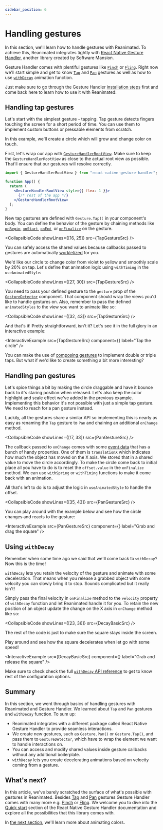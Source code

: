 ```yaml
---
sidebar_position: 6
---
```


# Handling gestures

In this section, we'll learn how to handle gestures with Reanimated. To achieve this, Reanimated integrates tightly with [React Native Gesture Handler](https://docs.swmansion.com/react-native-gesture-handler/docs/), another library created by Software Mansion.

Gesture Handler comes with plentiful gestures like [`Pinch`](https://docs.swmansion.com/react-native-gesture-handler/docs/api/gestures/pinch-gesture) or [`Fling`](https://docs.swmansion.com/react-native-gesture-handler/docs/api/gestures/fling-gesture). Right now we'll start simple and get to know [`Tap`](https://docs.swmansion.com/react-native-gesture-handler/docs/api/gestures/tap-gesture) and [`Pan`](https://docs.swmansion.com/react-native-gesture-handler/docs/api/gestures/pan-gesture) gestures as well as how to use [`withDecay`](http://localhost:3000/docs/animations/with-decay) animation function.

Just make sure to go through the Gesture Handler [installation steps](https://docs.swmansion.com/react-native-gesture-handler/docs/installation) first and come back here to learn how to use it with Reanimated.

## Handling tap gestures

Let's start with the simplest gesture - tapping. Tap gesture detects fingers touching the screen for a short period of time. You can use them to implement custom buttons or pressable elements from scratch.

In this example, we'll create a circle which will grow and change color on touch.

First, let's wrap our app with [`GestureHandlerRootView`](https://docs.swmansion.com/react-native-gesture-handler/docs/installation/#js). Make sure to keep the `GestureHandlerRootView` as close to the actual root view as possible. That'll ensure that our gestures will resolve correctly.

```jsx
import { GestureHandlerRootView } from "react-native-gesture-handler";

function App() {
  return (
    <GestureHandlerRootView style={{ flex: 1 }}>
      {/* rest of the app */}
    </GestureHandlerRootView>
  );
}
```

New tap gestures are defined with `Gesture.Tap()` in your component's body. You can define the behavior of the gesture by chaining methods like [`onBegin`](https://docs.swmansion.com/react-native-gesture-handler/docs/api/gestures/tap-gesture/#onbegincallback), [`onStart`](https://docs.swmansion.com/react-native-gesture-handler/docs/api/gestures/tap-gesture/#onstartcallback), [`onEnd`](https://docs.swmansion.com/react-native-gesture-handler/docs/api/gestures/tap-gesture/#onendcallback), or [`onFinalize`](https://docs.swmansion.com/react-native-gesture-handler/docs/api/gestures/tap-gesture/#onfinalizecallback) on the gesture.


<CollapsibleCode showLines={[16, 25]} src={TapGestureSrc} />

You can safely access the shared values because callbacks passed to gestures are automatically [workletized](/docs/fundamentals/glossary#to-workletize) for you.

We'd like our circle to change color from violet to yellow and smoothly scale by 20% on tap. Let's define that animation logic using `withTiming` in the `useAnimatedStyle`:

<CollapsibleCode showLines={[27, 30]} src={TapGestureSrc} />

You need to pass your defined gesture to the `gesture` prop of the [`GestureDetector`](https://docs.swmansion.com/react-native-gesture-handler/docs/api/gestures/gesture-detector) component. That component should wrap the views you'd like to handle gestures on. Also, remember to pass the defined `animatedStyles` to the view you want to animate like so:

<CollapsibleCode showLines={[32, 43]} src={TapGestureSrc} />

And that's it! Pretty straightforward, isn't it? Let's see it in the full glory in an interactive example:

<InteractiveExample
  src={TapGestureSrc}
  component={<TapGesture />}
  label="Tap the circle"
/>

You can make the use of [composing gestures](https://docs.swmansion.com/react-native-gesture-handler/docs/gesture-composition/) to implement double or triple taps. But what if we'd like to create something a bit more interesting?

## Handling pan gestures

Let's spice things a bit by making the circle draggable and have it bounce back to it's staring position when released. Let's also keep the color highlight and scale effect we've added in the previous example. Implementing this behavior it's not possible with just a simple tap gesture. We need to reach for a pan gesture instead.

Luckily, all the gestures share a similar API so implementing this is nearly as easy as renaming the `Tap` gesture to `Pan` and chaining an additional `onChange` method.


<CollapsibleCode showLines={[17, 33]} src={PanGestureSrc} />

The callback passed to `onChange` comes with some [event data](https://docs.swmansion.com/react-native-gesture-handler/docs/api/gestures/pan-gesture#event-data) that has a bunch of handy properties. One of them is `translationX` which indicates how much the object has moved on the X axis. We stored that in a shared value to move the circle accordingly. To make the circle come back to initial place all you have to do is to reset the `offset.value` in the `onFinalize` method. We can use `withSpring` or `withTiming` functions to make it come back with an animation.

All that's left to do is to adjust the logic in `useAnimatedStyle` to handle the offset.

<CollapsibleCode showLines={[35, 43]} src={PanGestureSrc} />

You can play around with the example below and see how the circle changes and reacts to the gesture:

<InteractiveExample
  src={PanGestureSrc}
  component={<PanGesture />}
  label="Grab and drag the square"
/>

## Using `withDecay`

Remember when some time ago we said that we'll come back to `withDecay`? Now this is the time!

`withDecay` lets you retain the velocity of the gesture and animate with some deceleration. That means when you release a grabbed object with some velocity you can slowly bring it to stop. Sounds complicated but it really isn't!

Simply pass the final velocity in `onFinalize` method to the `velocity` property of `withDecay` function and let Reanimated handle it for you. To retain the new position of an object update the change on the X axis in `onChange` method like so:


<CollapsibleCode showLines={[23, 36]} src={DecayBasicSrc} />

The rest of the code is just to make sure the square stays inside the screen.

Play around and see how the square decelerates when let go with some speed!

<InteractiveExample
  src={DecayBasicSrc}
  component={<DecayBasic />}
  label="Grab and release the square"
/>

Make sure to check check the full [`withDecay` API reference](http://localhost:3000/docs/animations/with-decay) to get to know rest of the configuration options.

## Summary

In this section, we went through basics of handling gestures with Reanimated and Gesture Handler. We learned about `Tap` and `Pan` gestures and `withDecay` function. To sum up:

- Reanimated integrates with a different package called React Native Gesture Handler to provide seamless interactions.
- We create new gestures, such as `Gesture.Pan()` or `Gesture.Tap()`, and pass them to `GestureDetector`, which have to wrap the element we want to handle interactions on.
- You can access and modify shared values inside gesture callbacks without any additional boilerplate.
- `withDecay` lets you create decelerating animations based on velocity coming from a gesture.

## What's next?

In this article, we've barely scratched the surface of what's possible with gestures in Reanimated. Besides [Tap](https://docs.swmansion.com/react-native-gesture-handler/docs/api/gestures/tap-gesture) and [Pan](https://docs.swmansion.com/react-native-gesture-handler/docs/api/gestures/pan-gesture) gestures Gesture Handler comes with many more e.g. [Pinch](https://docs.swmansion.com/react-native-gesture-handler/docs/api/gestures/pinch-gesture) or [Fling](https://docs.swmansion.com/react-native-gesture-handler/docs/api/gestures/fling-gesture). We welcome you to dive into the [Quick start](https://docs.swmansion.com/react-native-gesture-handler/docs/quickstart) section of the React Native Gesture Handler documentation and explore all the possibilities that this library comes with.

In [the next section](/docs/fundamentals/customizing-animation), we'll learn more about animating colors.
